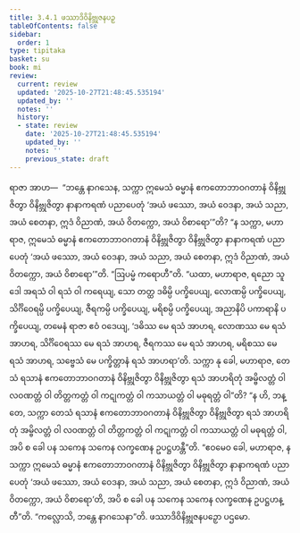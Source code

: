 ```yaml
---
title: 3.4.1 ဖဿာဒိဝိနိဗ္ဘုဇနပဉှ
tableOfContents: false
sidebar:
  order: 1
type: tipitaka
basket: su
book: mi
review:
  current: review
  updated: '2025-10-27T21:48:45.535194'
  updated_by: ''
  notes: ''
  history:
  - state: review
    date: '2025-10-27T21:48:45.535194'
    updated_by: ''
    notes: ''
    previous_state: draft
---
```



<ReviewStatus review={frontmatter.review} showDetails={true} />

<HypothesisAnnotation frontmatter={frontmatter} />

<DynamicBreadcrumb />

<Division number="63" book="mi" e="ch" v="28">

<Paragraph number="315" book="mi">
ရာဇာ အာဟ—  “ဘန္တေ နာဂသေန, သက္ကာ ဣမေသံ ဓမ္မာနံ ဧကတောဘာဝဂတာနံ ဝိနိဗ္ဘုဇိတွာ ဝိနိဗ္ဘုဇိတွာ နာနာကရဏံ ပညာပေတုံ ‘အယံ ဖဿော, အယံ ဝေဒနာ, အယံ သညာ, အယံ စေတနာ, ဣဒံ ဝိညာဏံ, အယံ ဝိတက္ကော, အယံ ဝိစာရော’”တိ? “န သက္ကာ, မဟာရာဇ, ဣမေသံ ဓမ္မာနံ ဧကတောဘာဝဂတာနံ ဝိနိဗ္ဘုဇိတွာ ဝိနိဗ္ဘုဇိတွာ နာနာကရဏံ ပညာပေတုံ ‘အယံ ဖဿော, အယံ ဝေဒနာ, အယံ သညာ, အယံ စေတနာ, ဣဒံ ဝိညာဏံ, အယံ ဝိတက္ကော, အယံ ဝိစာရော’”တိ.
</Paragraph>

<Paragraph number="316" book="mi">
“ဩပမ္မံ ကရောဟီ”တိ. “ယထာ, မဟာရာဇ, ရညော သူဒေါ အရသံ ဝါ ရသံ ဝါ ကရေယျ, သော တတ္ထ ဒဓိမ္ပိ ပက္ခိပေယျ, လောဏမ္ပိ ပက္ခိပေယျ, သိင်္ဂိဝေရမ္ပိ ပက္ခိပေယျ, ဇီရကမ္ပိ ပက္ခိပေယျ, မရိစမ္ပိ ပက္ခိပေယျ, အညာနိပိ ပကာရာနိ ပက္ခိပေယျ, တမေနံ ရာဇာ ဧဝံ ဝဒေယျ, ‘ဒဓိဿ မေ ရသံ အာဟရ, လောဏဿ မေ ရသံ အာဟရ, သိင်္ဂိဝေရဿ မေ ရသံ အာဟရ, ဇီရကဿ မေ ရသံ အာဟရ, မရိစဿ မေ ရသံ အာဟရ, သဗ္ဗေသံ မေ ပက္ခိတ္တာနံ ရသံ အာဟရာ’တိ. သက္ကာ နု ခေါ, မဟာရာဇ, တေသံ ရသာနံ ဧကတောဘာဝဂတာနံ ဝိနိဗ္ဘုဇိတွာ ဝိနိဗ္ဘုဇိတွာ ရသံ အာဟရိတုံ အမ္ဗိလတ္တံ ဝါ လဝဏတ္တံ ဝါ တိတ္တကတ္တံ ဝါ ကဋုကတ္တံ ဝါ ကသာယတ္တံ ဝါ မဓုရတ္တံ ဝါ”တိ? “န ဟိ, ဘန္တေ, သက္ကာ တေသံ ရသာနံ ဧကတောဘာဝဂတာနံ ဝိနိဗ္ဘုဇိတွာ ဝိနိဗ္ဘုဇိတွာ ရသံ အာဟရိတုံ အမ္ဗိလတ္တံ ဝါ လဝဏတ္တံ ဝါ တိတ္တကတ္တံ ဝါ ကဋုကတ္တံ ဝါ ကသာယတ္တံ ဝါ မဓုရတ္တံ ဝါ, အပိ စ ခေါ ပန သကေန သကေန လက္ခဏေန ဥပဋ္ဌဟန္တီ”တိ. “ဧဝမေဝ ခေါ, မဟာရာဇ, န သက္ကာ ဣမေသံ ဓမ္မာနံ ဧကတောဘာဝဂတာနံ ဝိနိဗ္ဘုဇိတွာ ဝိနိဗ္ဘုဇိတွာ နာနာကရဏံ ပညာပေတုံ ‘အယံ ဖဿော, အယံ ဝေဒနာ, အယံ သညာ, အယံ စေတနာ, ဣဒံ ဝိညာဏံ, အယံ ဝိတက္ကော, အယံ ဝိစာရော’တိ, အပိ စ ခေါ ပန သကေန သကေန လက္ခဏေန ဥပဋ္ဌဟန္တီ”တိ.
</Paragraph>

<Paragraph number="317" book="mi">
“ကလ္လောသိ, ဘန္တေ နာဂသေနာ”တိ.

</Paragraph>
</Division>

<Paragraph number="318" type="center" book="mi">
ဖဿာဒိဝိနိဗ္ဘုဇနပဉှော ပဌမော.
</Paragraph>